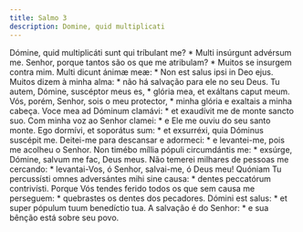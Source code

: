 ```yaml
---
title: Salmo 3
description: Domine, quid multiplicati
---
```


<div class="side-by-side not-content">
  <span>
    Dómine, quid multiplicáti sunt qui tríbulant me? * Multi insúrgunt advérsum
    me.
  </span>
  <span>
    Senhor, porque tantos são os que me atribulam? * Muitos se insurgem contra
    mim.
  </span>
  <span>
    Multi dicunt ánimæ meæ: * Non est salus ipsi in Deo ejus.
  </span>
  <span>
    Muitos dizem à minha alma: * não há salvação para ele no seu Deus.
  </span>
  <span>
    Tu autem, Dómine, suscéptor meus es, * glória mea, et exáltans caput meum.
  </span>
  <span>
    Vós, porém, Senhor, sois o meu protector, * minha glória e exaltais a minha
    cabeça.
  </span>
  <span>
    Voce mea ad Dóminum clamávi: * et exaudívit me de monte sancto suo.
  </span>
  <span>
    Com minha voz ao Senhor clamei: * e Ele me ouviu do seu santo monte.
  </span>
  <span>
    Ego dormívi, et soporátus sum: * et exsurréxi, quia Dóminus suscépit me.
  </span>
  <span>
    Deitei-me para descansar e adormeci: * e levantei-me, pois me acolheu o
    Senhor.
  </span>
  <span>
    Non timébo míllia pópuli circumdántis me: * exsúrge, Dómine, salvum me fac,
    Deus meus.
  </span>
  <span>
    Não temerei milhares de pessoas me cercando: * levantai-Vos, ó Senhor,
    salvai-me, ó Deus meu!
  </span>
  <span>
    Quóniam Tu percussísti omnes adversántes mihi sine causa: * dentes
    peccatórum contrivísti.
  </span>
  <span>
    Porque Vós tendes ferido todos os que sem causa me perseguem: * quebrastes
    os dentes dos pecadores.
  </span>
  <span>
    Dómini est salus: * et super pópulum tuum benedíctio tua.
  </span>
  <span>
    A salvação é do Senhor: * e sua bênção está sobre seu povo.
  </span>
</div>
